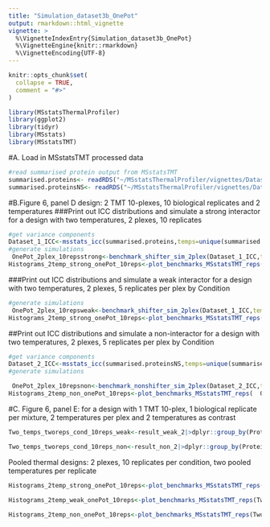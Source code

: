 ```yaml
---
title: "Simulation_dataset3b_OnePot"
output: rmarkdown::html_vignette
vignette: >
  %\VignetteIndexEntry{Simulation_dataset3b_OnePot}
  %\VignetteEngine{knitr::rmarkdown}
  %\VignetteEncoding{UTF-8}
---
```


```r
knitr::opts_chunk$set(
  collapse = TRUE,
  comment = "#>"
)
```

```r
library(MSstatsThermalProfiler)
library(ggplot2)
library(tidyr)
library(MSstats)
library(MSstatsTMT)
```

#A. Load in MSstatsTMT processed data

```r
#read summarised protein output from MSstatsTMT
summarised.proteins<- readRDS("~/MSstatsThermalProfiler/vignettes/Dataset_3a-b_simulation_data/summarised.proteinsD1.RDS")
summarised.proteinsNS<- readRDS("~/MSstatsThermalProfiler/vignettes/Dataset_3a-b_simulation_data/summarised.proteinsZebra.RDS")
```

#B.Figure 6, panel D design: 2 TMT 10-plexes, 10 biological replicates and 2 temperatures 
###Print out ICC distributions and simulate a strong interactor for a design with two temperatures, 2 plexes, 10 replicates

```r
#get variance components
Dataset_1_ICC<-msstats_icc(summarised.proteins,temps=unique(summarised.proteins$ProteinLevelData$temperature))
#generate simulations
 OnePot_2plex_10repsstrong<-benchmark_shifter_sim_2plex(Dataset_1_ICC,templateProtein="P36507",n_sims=1000,t_range=seq(5,6),design="OnePot",shifter="strong")
Histograms_2temp_strong_onePot_10reps<-plot_benchmarks_MSstatsTMT_reps( OnePot_2plex_10repsstrong,design="OnePot",shifter="strong",t_range=seq(5,6),n_replicates_per_plex =5)
```
###Print out ICC distributions and simulate a weak interactor for a design with two temperatures, 2 plexes, 5 replicates per plex  by Condition

```r
#generate simulations
 OnePot_2plex_10repsweak<-benchmark_shifter_sim_2plex(Dataset_1_ICC,templateProtein="O00422",n_sims=1000,t_range=seq(5,6),design="OnePot",shifter="weak")
Histograms_2temp_strong_onePot_10reps<-plot_benchmarks_MSstatsTMT_reps( OnePot_2plex_10repsweak,design="OnePot",shifter="weak",t_range=seq(5,6),n_replicates_per_plex =5)
```
##Print out ICC distributions and simulate a non-interactor for a design with two temperatures, 2 plexes, 5 replicates per plex by Condition

```r
#get variance components
Dataset_2_ICC<-msstats_icc(summarised.proteinsNS,temps=unique(summarised.proteinsNS$ProteinLevelData$temperature))
#generate simulations

 OnePot_2plex_10repsnon<-benchmark_nonshifter_sim_2plex(Dataset_2_ICC,templateProtein="Q6NV46",n_sims=1000,t_range=seq(5,6),design="OnePot")
Histograms_2temp_non_onePot_10reps<-plot_benchmarks_MSstatsTMT_reps(  OnePot_2plex_10repsnon,design="OnePot",shifter="non",t_range=seq(5,6),n_replicates_per_plex =5)
```
#C. Figure 6, panel E: for a design with 1 TMT 10-plex, 1 biological replicate per mixture, 2 temperatures per plex and 2 temperatures as contrast
```r
Two_temps_tworeps_cond_10reps_weak<-result_weak_2|>dplyr::group_by(Protein,Condition,temperature)|>dplyr::group_split()|>lapply(function(x)x|>dplyr::mutate(replicate=seq(1,10)))|>dplyr::bind_rows()

Two_temps_tworeps_cond_10reps_non<-result_non_2|>dplyr::group_by(Protein,Condition,temperature)|>dplyr::group_split()|>lapply(function(x)x|>dplyr::mutate(replicate=seq(1,10)))|>dplyr::bind_rows()
```
Pooled thermal designs: 2 plexes, 10 replicates per condition, two pooled temperatures per replicate

```r
Histograms_2temp_strong_onePot_10reps<-plot_benchmarks_MSstatsTMT_reps(Two_temps_tworeps_cond_10reps_strong,design="OnePot",shifter="strong",n_replicates_per_plex=10)
```


```r
Histograms_2temp_weak_onePot_10reps<-plot_benchmarks_MSstatsTMT_reps(Two_temps_tworeps_cond_10reps_weak,design="OnePot",shifter="weak",n_replicates=10)
  
Histograms_2temp_non_onePot_10reps<-plot_benchmarks_MSstatsTMT_reps(Two_temps_tworeps_cond_10reps_non,design="onePot",shifter="non",n_replicates=10)
```
